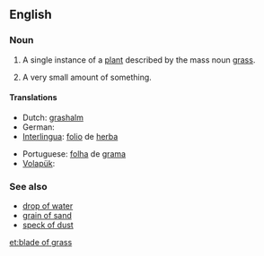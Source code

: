 ==English==

===Noun===
{{en-noun|pl=blades of grass}}

# A single instance of a [[plant]] described by the mass noun [[grass]].
# {{context|rare|lang=en}} A very small amount of something.

====Translations====
{{trans-top|A single instance of a plant described by the mass noun grass}}
* Dutch: [[grashalm]] {{m}}
* German: {{t-|de|Grashalm|m}}
* [[Interlingua]]: [[folio]] de [[herba]]
{{trans-mid}}
* Portuguese: [[folha]] de [[grama]] {{f}}
* [[Volapük]]: {{t-|vo|yebastag}}
{{trans-bottom}}

===See also===
* [[drop of water]]
* [[grain of sand]]
* [[speck of dust]]

[[et:blade of grass]]